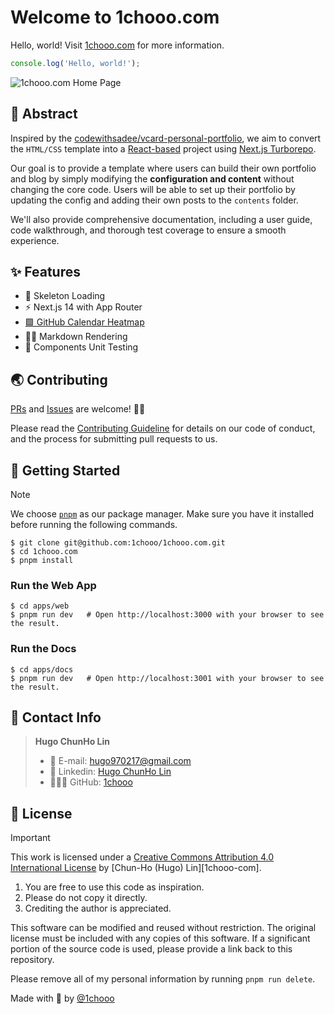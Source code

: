 
# Welcome to 1chooo.com
 
Hello, world! Visit [1chooo.com](https://1chooo.com) for more information.

```ts
console.log('Hello, world!');
```

<Link href="https://1chooo.com">
  <img alt="1chooo.com Home Page" src="/images/cover-transparent-with-1chooo-com.png" />
</Link>

## 📍 Abstract

Inspired by the [codewithsadee/vcard-personal-portfolio](https://github.com/codewithsadee/vcard-personal-portfolio), we aim to convert the `HTML/CSS` template into a [React-based](https://react.dev/) project using [Next.js Turborepo](https://turbo.build/).

Our goal is to provide a template where users can build their own portfolio and blog by simply modifying the **configuration and content** without changing the core code. Users will be able to set up their portfolio by updating the config and adding their own posts to the `contents` folder.

We'll also provide comprehensive documentation, including a user guide, code walkthrough, and thorough test coverage to ensure a smooth experience.

## ✨ Features

- 🚧 Skeleton Loading
- ⚡️ Next.js 14 with App Router
- [🟩 GitHub Calendar Heatmap](https://github.com/grubersjoe/react-github-calendar)
- ✍🏻 Markdown Rendering
- 🧪 Components Unit Testing

## 🌏 Contributing

[PRs](https://github.com/1chooo/1chooo.com/pulls) and [Issues](https://github.com/1chooo/1chooo.com/issues) are welcome! 🫵🏻

Please read the [Contributing Guideline](/contributing) for details on our code of conduct, and the process for submitting pull requests to us.

## 🔩 Getting Started

> [!NOTE]
> We choose [`pnpm`](https://pnpm.io/) as our package manager. Make sure you have it installed before running the following commands.

```shell
$ git clone git@github.com:1chooo/1chooo.com.git
$ cd 1chooo.com
$ pnpm install
```

### Run the Web App

```shell
$ cd apps/web
$ pnpm run dev   # Open http://localhost:3000 with your browser to see the result.
```

### Run the Docs

```shell
$ cd apps/docs
$ pnpm run dev   # Open http://localhost:3001 with your browser to see the result.
```

## 📲 Contact Info

> **Hugo ChunHo Lin**
> 
>  - 📩 E-mail: [hugo970217@gmail.com](mailto:hugo970217@gmail.com)
>  - 🧳 Linkedin: [Hugo ChunHo Lin](https://www.linkedin.com/in/1chooo/)
>  - 👨🏻‍💻 GitHub: [1chooo](https://github.com/1chooo)

## 🪪 License

> [!IMPORTANT]
> This work is licensed under a [Creative Commons Attribution 4.0 International License][cc-by] by [Chun-Ho (Hugo) Lin][1chooo-com].
> 
> [cc-by]: http://creativecommons.org/licenses/by/4.0/
> 
> 1. You are free to use this code as inspiration.
> 2. Please do not copy it directly.
> 3. Crediting the author is appreciated.

This software can be modified and reused without restriction.
The original license must be included with any copies of this software.
If a significant portion of the source code is used, please provide a link back to this repository.

Please remove all of my personal information by running `pnpm run delete`.

Made with 🖤 by [@1chooo](https://1chooo.com)

